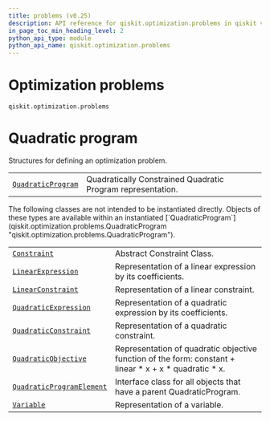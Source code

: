 ```yaml
---
title: problems (v0.25)
description: API reference for qiskit.optimization.problems in qiskit v0.25
in_page_toc_min_heading_level: 2
python_api_type: module
python_api_name: qiskit.optimization.problems
---
```


<span id="module-qiskit.optimization.problems" />

<span id="qiskit-optimization-problems" />

<span id="optimization-problems-qiskit-optimization-problems" />

# Optimization problems

`qiskit.optimization.problems`

# Quadratic program

Structures for defining an optimization problem.

|                                                                                                                     |                                                             |
| ------------------------------------------------------------------------------------------------------------------- | ----------------------------------------------------------- |
| [`QuadraticProgram`](qiskit.optimization.problems.QuadraticProgram "qiskit.optimization.problems.QuadraticProgram") | Quadratically Constrained Quadratic Program representation. |

<Admonition title="Note" type="note">
  The following classes are not intended to be instantiated directly. Objects of these types are available within an instantiated [`QuadraticProgram`](qiskit.optimization.problems.QuadraticProgram "qiskit.optimization.problems.QuadraticProgram").
</Admonition>

|                                                                                                                                          |                                                                                                           |
| ---------------------------------------------------------------------------------------------------------------------------------------- | --------------------------------------------------------------------------------------------------------- |
| [`Constraint`](qiskit.optimization.problems.Constraint "qiskit.optimization.problems.Constraint")                                        | Abstract Constraint Class.                                                                                |
| [`LinearExpression`](qiskit.optimization.problems.LinearExpression "qiskit.optimization.problems.LinearExpression")                      | Representation of a linear expression by its coefficients.                                                |
| [`LinearConstraint`](qiskit.optimization.problems.LinearConstraint "qiskit.optimization.problems.LinearConstraint")                      | Representation of a linear constraint.                                                                    |
| [`QuadraticExpression`](qiskit.optimization.problems.QuadraticExpression "qiskit.optimization.problems.QuadraticExpression")             | Representation of a quadratic expression by its coefficients.                                             |
| [`QuadraticConstraint`](qiskit.optimization.problems.QuadraticConstraint "qiskit.optimization.problems.QuadraticConstraint")             | Representation of a quadratic constraint.                                                                 |
| [`QuadraticObjective`](qiskit.optimization.problems.QuadraticObjective "qiskit.optimization.problems.QuadraticObjective")                | Representation of quadratic objective function of the form: constant + linear \* x + x \* quadratic \* x. |
| [`QuadraticProgramElement`](qiskit.optimization.problems.QuadraticProgramElement "qiskit.optimization.problems.QuadraticProgramElement") | Interface class for all objects that have a parent QuadraticProgram.                                      |
| [`Variable`](qiskit.optimization.problems.Variable "qiskit.optimization.problems.Variable")                                              | Representation of a variable.                                                                             |

